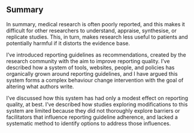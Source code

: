 ## Summary 

In summary, medical research is often poorly reported, and this makes it difficult for other researchers to understand, appraise, synthesise, or replicate studies. This, in turn, makes research less useful to patients and potentially harmful if it distorts the evidence base.

I've introduced reporting guidelines as recommendations, created by the research community with the aim to improve reporting quality. I've described how a system of tools, websites, people, and policies has organically grown around reporting guidelines, and I have argued this system forms a complex behaviour change intervention with the goal of altering what authors write. 

I've discussed how this system has had only a modest effect on reporting quality, at best. I've described how studies exploring modifications to this system are limited because they did not thoroughly explore barriers or facilitators that influence reporting guideline adherence, and lacked a systematic method to identify options to address those influences. 
